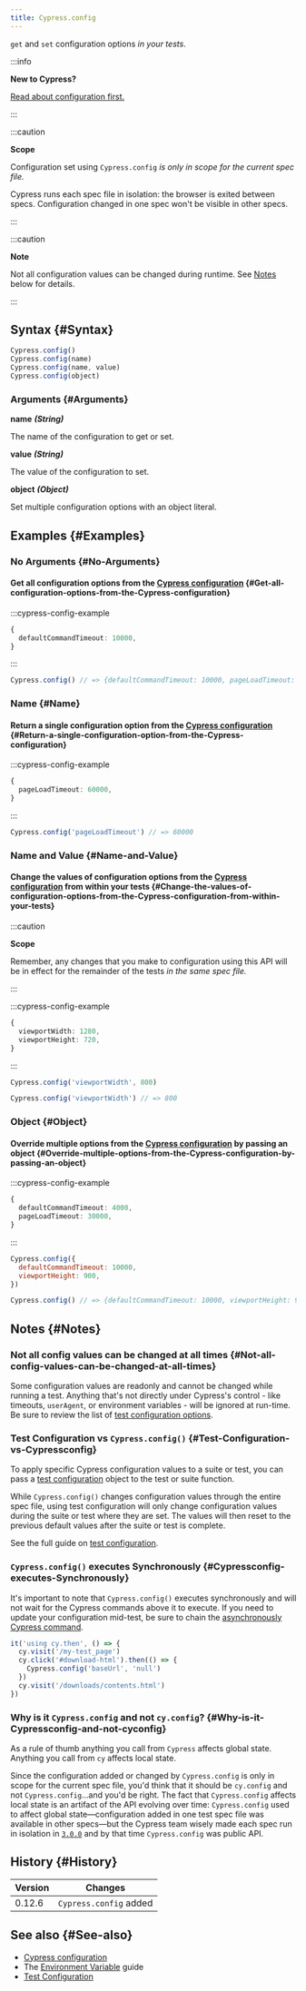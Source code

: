 ```yaml
---
title: Cypress.config
---
```


`get` and `set` configuration options _in your tests_.

:::info

<strong>New to Cypress?</strong>

[Read about configuration first.](/guides/references/configuration)

:::

:::caution

<strong>Scope</strong>

Configuration set using `Cypress.config` _is only in scope for the current spec
file._

Cypress runs each spec file in isolation: the browser is exited between specs.
Configuration changed in one spec won't be visible in other specs.

:::

:::caution

<strong>Note</strong>

Not all configuration values can be changed during runtime. See [Notes](#Notes)
below for details.

:::

## Syntax {#Syntax}

```javascript
Cypress.config()
Cypress.config(name)
Cypress.config(name, value)
Cypress.config(object)
```

### Arguments {#Arguments}

**<Icon name="angle-right" /> name** **_(String)_**

The name of the configuration to get or set.

**<Icon name="angle-right" /> value** **_(String)_**

The value of the configuration to set.

**<Icon name="angle-right" /> object** **_(Object)_**

Set multiple configuration options with an object literal.

## Examples {#Examples}

### No Arguments {#No-Arguments}

#### Get all configuration options from the [Cypress configuration](/guides/references/configuration) {#Get-all-configuration-options-from-the-Cypress-configuration}

:::cypress-config-example

```ts
{
  defaultCommandTimeout: 10000,
}
```

:::

<!-- textlint-disable -->

```javascript
Cypress.config() // => {defaultCommandTimeout: 10000, pageLoadTimeout: 30000, ...}
```

<!-- textlint-enable -->

### Name {#Name}

#### Return a single configuration option from the [Cypress configuration](/guides/references/configuration) {#Return-a-single-configuration-option-from-the-Cypress-configuration}

:::cypress-config-example

```ts
{
  pageLoadTimeout: 60000,
}
```

:::

```javascript
Cypress.config('pageLoadTimeout') // => 60000
```

### Name and Value {#Name-and-Value}

#### Change the values of configuration options from the [Cypress configuration](/guides/references/configuration) from within your tests {#Change-the-values-of-configuration-options-from-the-Cypress-configuration-from-within-your-tests}

:::caution

<strong>Scope</strong>

Remember, any changes that you make to configuration using this API will be in
effect for the remainder of the tests _in the same spec file._

:::

:::cypress-config-example

```ts
{
  viewportWidth: 1280,
  viewportHeight: 720,
}
```

:::

```javascript
Cypress.config('viewportWidth', 800)

Cypress.config('viewportWidth') // => 800
```

### Object {#Object}

#### Override multiple options from the [Cypress configuration](/guides/references/configuration) by passing an object {#Override-multiple-options-from-the-Cypress-configuration-by-passing-an-object}

:::cypress-config-example

```ts
{
  defaultCommandTimeout: 4000,
  pageLoadTimeout: 30000,
}
```

:::

```javascript
Cypress.config({
  defaultCommandTimeout: 10000,
  viewportHeight: 900,
})

Cypress.config() // => {defaultCommandTimeout: 10000, viewportHeight: 900, ...}
```

## Notes {#Notes}

### Not all config values can be changed at all times {#Not-all-config-values-can-be-changed-at-all-times}

Some configuration values are readonly and cannot be changed while running a
test. Anything that's not directly under Cypress's control - like timeouts,
`userAgent`, or environment variables - will be ignored at run-time. Be sure to
review the list of
[test configuration options](/guides/references/configuration#Test-Configuration).

### Test Configuration vs `Cypress.config()` {#Test-Configuration-vs-Cypressconfig}

To apply specific Cypress configuration values to a suite or test, you can pass
a [test configuration](/guides/references/configuration#Test-Configuration)
object to the test or suite function.

While `Cypress.config()` changes configuration values through the entire spec
file, using test configuration will only change configuration values during the
suite or test where they are set. The values will then reset to the previous
default values after the suite or test is complete.

See the full guide on
[test configuration](/guides/references/configuration#Test-Configuration).

### `Cypress.config()` executes Synchronously {#Cypressconfig-executes-Synchronously}

It's important to note that `Cypress.config()` executes synchronously and will
not wait for the Cypress commands above it to execute. If you need to update
your configuration mid-test, be sure to chain the
[asynchronously Cypress command](/guides/core-concepts/introduction-to-cypress#Commands-Are-Asynchronous).

```javascript
it('using cy.then', () => {
  cy.visit('/my-test_page')
  cy.click('#download-html').then(() => {
    Cypress.config('baseUrl', 'null')
  })
  cy.visit('/downloads/contents.html')
})
```

### Why is it `Cypress.config` and not `cy.config`? {#Why-is-it-Cypressconfig-and-not-cyconfig}

As a rule of thumb anything you call from `Cypress` affects global state.
Anything you call from `cy` affects local state.

Since the configuration added or changed by `Cypress.config` is only in scope
for the current spec file, you'd think that it should be `cy.config` and not
`Cypress.config`&hellip;and you'd be right. The fact that `Cypress.config`
affects local state is an artifact of the API evolving over time:
`Cypress.config` used to affect global state&mdash;configuration added in one
test spec file was available in other specs&mdash;but the Cypress team wisely
made each spec run in isolation in [`3.0.0`](/guides/references/changelog#3-0-0)
and by that time `Cypress.config` was public API.

## History {#History}

| Version | Changes                |
| ------- | ---------------------- |
| 0.12.6  | `Cypress.config` added |

## See also {#See-also}

- [Cypress configuration](/guides/references/configuration)
- The [Environment Variable](/guides/guides/environment-variables) guide
- [Test Configuration](/guides/references/configuration#Test-Configuration)

